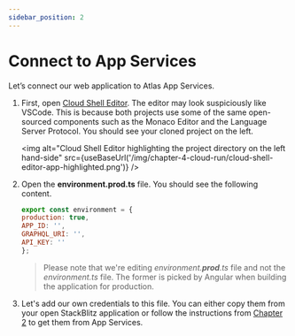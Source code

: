 ```yaml
---
sidebar_position: 2
---
```



# Connect to App Services

Let’s connect our web application to Atlas App Services.

1. First, open [Cloud Shell Editor](https://console.cloud.google.com/cloudshelleditor). The editor may look suspiciously like VSCode. This is because both projects use some of the same open-sourced components such as the Monaco Editor and the Language Server Protocol. You should see your cloned project on the left.

    <img
        alt="Cloud Shell Editor highlighting the project directory on the left hand-side"
        src={useBaseUrl('/img/chapter-4-cloud-run/cloud-shell-editor-app-highlighted.png')}
    />

1. Open the **environment.prod.ts** file. You should see the following content.

    ```js title=Google-Cloud-MongoDB-Atlas-Workshop/src/environments/environment.prod.ts
    export const environment = {
    production: true,
    APP_ID: '',
    GRAPHQL_URI: '',
    API_KEY: ''
    };
    ```

    > Please note that we're editing *environment.**prod**.ts* file and not the *environment.ts* file. The former is picked by Angular when building the application for production.

1. Let's add our own credentials to this file. You can either copy them from your open StackBlitz application or follow the instructions from [Chapter 2](/docs/app-services/app-graphql#app-services-authentication-credentials) to get them from App Services. 
